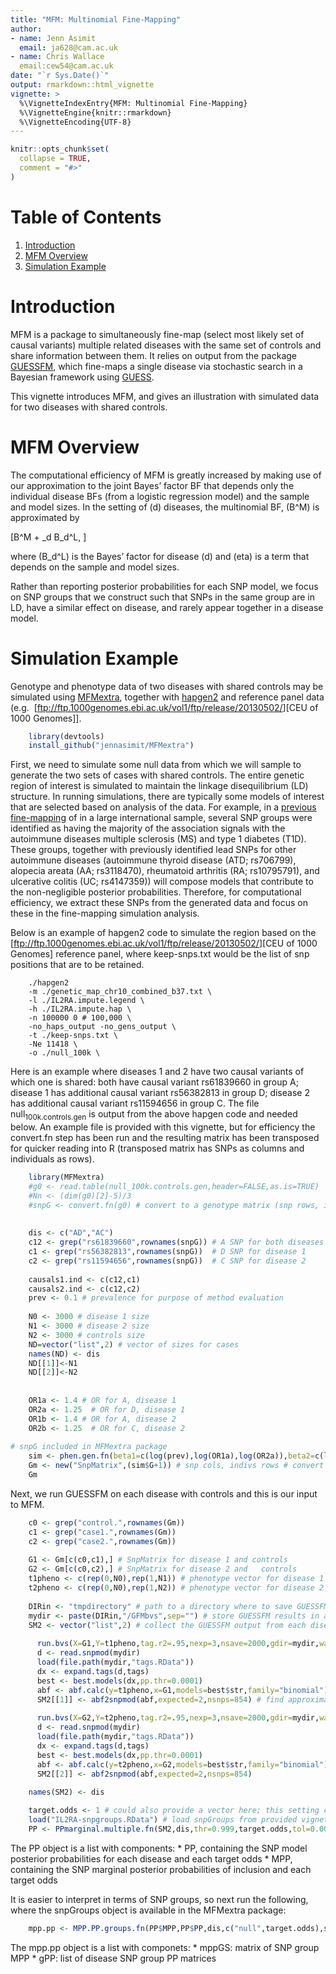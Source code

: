 ```yaml
---
title: "MFM: Multinomial Fine-Mapping"
author: 
- name: Jenn Asimit
  email: ja628@cam.ac.uk
- name: Chris Wallace
  email:cew54@cam.ac.uk
date: "`r Sys.Date()`"
output: rmarkdown::html_vignette
vignette: >
  %\VignetteIndexEntry{MFM: Multinomial Fine-Mapping}
  %\VignetteEngine{knitr::rmarkdown}
  %\VignetteEncoding{UTF-8}
---
```


```r
knitr::opts_chunk$set(
  collapse = TRUE,
  comment = "#>"
)
```

# Table of Contents

1.  [Introduction](#org72673d2)
2.  [MFM Overview](#orgb256e08)
3.  [Simulation Example](#org1a577b0)


<a id="org72673d2"></a>

# Introduction

MFM is a package to simultaneously fine-map (select most likely set of causal variants) multiple related diseases with the 
same set of controls and share information between them. It relies on output from the package 
[GUESSFM](https://github.com/chr1swallace/GUESSFM), which fine-maps a single disease via stochastic search in a Bayesian 
framework using [GUESS](http://www.bgx.org.uk/software/guess.html).

This vignette introduces MFM, and gives an illustration with simulated data for two diseases with shared controls.


<a id="orgb256e08"></a>

# MFM Overview

The computational efficiency of MFM is greatly increased by making use of our approximation to the joint Bayes' factor BF that 
depends only the individual disease BFs (from a logistic regression model) and the sample and model sizes. In the setting of \(d\) 
diseases, the multinomial BF, \(B^M\) is approximated by

\[B^M \approx \eta + \sum_d B_d^L, \]

where \(B_d^L\) is the Bayes' factor for disease \(d\) and \(eta\) is a term that depends on the sample and model sizes.

Rather than reporting posterior probabilities for each SNP model, we focus on SNP groups that we construct such that SNPs in the same group are in LD, have a similar effect on 
disease, and rarely appear together in a disease model. 


<a id="org1a577b0"></a>

# Simulation Example

Genotype and phenotype data of two diseases with shared controls may be simulated using 
[MFMextra](https://github.com/jennasimit/MFMextra), together with 
[hapgen2](http://mathgen.stats.ox.ac.uk/genetics_software/hapgen/hapgen2.html) and reference panel data (e.g. 
[<ftp://ftp.1000genomes.ebi.ac.uk/vol1/ftp/release/20130502/>][CEU of 1000 Genomes]]. 

```r
    library(devtools)
    install_github("jennasimit/MFMextra")
```

First, we need to simulate some null data from which we will sample to generate the two sets of cases with shared 
controls. The entire genetic region of interest is simulated to maintain the linkage disequilibrium (LD) structure. 
In running simulations, there are typically some models of interest that are selected based on analysis of the 
data. For example, in a [previous 
fine-mapping](https://journals.plos.org/plosgenetics/article?id=10.1371/journal.pgen.1005272) of \textit{IL2RA} in a large international sample, several SNP groups were identified as having the 
majority of the association signals with the autoimmune diseases multiple sclerosis (MS) and type 1 diabetes (T1D). 
These groups, together with previously identified lead SNPs for other autoimmune diseases (autoimmune thyroid 
disease (ATD; rs706799), alopecia areata (AA; rs3118470), rheumatoid arthritis (RA; rs10795791), and ulcerative 
colitis (UC; rs4147359)) will compose models that contribute to the non-negligible posterior probabilities. 
Therefore, for computational efficiency, we extract these SNPs from the generated data and focus on these in the 
fine-mapping simulation analysis.

Below is an example of hapgen2 code to simulate the \textit{IL2RA} region based on the [<ftp://ftp.1000genomes.ebi.ac.uk/vol1/ftp/release/20130502/>][CEU of 1000 Genomes]
reference panel, where keep-snps.txt would be the list of snp positions that are to be retained.

```
    ./hapgen2
    -m ./genetic_map_chr10_combined_b37.txt \
    -l ./IL2RA.impute.legend \
    -h ./IL2RA.impute.hap \
    -n 100000 0 # 100,000 \
    -no_haps_output -no_gens_output \
    -t ./keep-snps.txt \
    -Ne 11418 \
    -o ./null_100k \
```

Here is an example where diseases 1 and 2 have two causal variants of which one is shared: both have causal variant rs61839660 in
group A; disease 1 has additional causal variant rs56382813 in group D; disease 2 has additional causal variant rs11594656 in
group C. The file null<sub>100k.controls.gen</sub> is output from the above hapgen code and needed below.  An example file is provided with
this vignette, but for efficiency the convert.fn step has been run and the resulting matrix has been transposed for quicker
reading into R (transposed matrix has SNPs as columns and individuals as rows).

```r
    library(MFMextra)
    #g0 <- read.table(null_100k.controls.gen,header=FALSE,as.is=TRUE)
    #Nn <- (dim(g0)[2]-5)/3
    #snpG <- convert.fn(g0) # convert to a genotype matrix (snp rows, indiv cols)
    
    
    dis <- c("AD","AC")
    c12 <- grep("rs61839660",rownames(snpG)) # A SNP for both diseases
    c1 <- grep("rs56382813",rownames(snpG))  # D SNP for disease 1
    c2 <- grep("rs11594656",rownames(snpG))  # C SNP for disease 2
    
    causals1.ind <- c(c12,c1)
    causals2.ind <- c(c12,c2)
    prev <- 0.1 # prevalence for purpose of method evaluation
    
    N0 <- 3000 # disease 1 size
    N1 <- 3000 # disease 2 size
    N2 <- 3000 # controls size
    ND=vector("list",2) # vector of sizes for cases
    names(ND) <- dis
    ND[[1]]<-N1
    ND[[2]]<-N2
    
    
    OR1a <- 1.4 # OR for A, disease 1
    OR2a <- 1.25  # OR for D, disease 1
    OR1b <- 1.4 # OR for A, disease 2
    OR2b <- 1.25  # OR for C, disease 2
    
# snpG included in MFMextra package
    sim <- phen.gen.fn(beta1=c(log(prev),log(OR1a),log(OR2a)),beta2=c(log(prev),log(OR1b),log(OR2b)),snpG=snpG,N0=N0,N1=N1,N2=N2,causals1.ind,causals2.ind)
    Gm <- new("SnpMatrix",(sim$G+1)) # snp cols, indivs rows # convert to SnpMatrix format, needed for GUESSFM
    Gm
```

Next, we run GUESSFM on each disease with controls and this is our input to MFM.

```r
    c0 <- grep("control.",rownames(Gm))
    c1 <- grep("case1.",rownames(Gm))
    c2 <- grep("case2.",rownames(Gm))
    
    G1 <- Gm[c(c0,c1),] # SnpMatrix for disease 1 and controls
    G2 <- Gm[c(c0,c2),] # SnpMatrix for disease 2 and	controls
    t1pheno <- c(rep(0,N0),rep(1,N1)) # phenotype vector for disease 1 and  controls
    t2pheno <- c(rep(0,N0),rep(1,N2)) # phenotype vector for disease 2 and  controls
    
    DIRin <- "tmpdirectory" # path to a directory where to save GUESSFM results
    mydir <- paste(DIRin,"/GFMbvs",sep="") # store GUESSFM results in a previously created directory DIRin
    SM2 <- vector("list",2) # collect the GUESSFM output from each disease
    
      run.bvs(X=G1,Y=t1pheno,tag.r2=.95,nexp=3,nsave=2000,gdir=mydir,wait=TRUE) # run with expected number of causal variants 3 for better mixing
      d <- read.snpmod(mydir)
      load(file.path(mydir,"tags.RData"))
      dx <- expand.tags(d,tags)
      best <- best.models(dx,pp.thr=0.0001)
      abf <- abf.calc(y=t1pheno,x=G1,models=best$str,family="binomial")
      SM2[[1]] <- abf2snpmod(abf,expected=2,nsnps=854) # find approximate Bayes' factors (ABFs) using expected number of causal variants 2 and the number of SNPs in the re$
    
      run.bvs(X=G2,Y=t2pheno,tag.r2=.95,nexp=3,nsave=2000,gdir=mydir,wait=TRUE)
      d <- read.snpmod(mydir)
      load(file.path(mydir,"tags.RData"))
      dx <- expand.tags(d,tags)
      best <- best.models(dx,pp.thr=0.0001)
      abf <- abf.calc(y=t2pheno,x=G2,models=best$str,family="binomial")
      SM2[[2]] <- abf2snpmod(abf,expected=2,nsnps=854)
    
    names(SM2) <- dis

    target.odds <- 1 # could also provide a vector here; this setting corresponds to a 50:50 odds of non-sharing to sharing of causal variants between diseases
    load("IL2RA-snpgroups.RData") # load snpGroups from provided vignettes file
    PP <- PPmarginal.multiple.fn(SM2,dis,thr=0.999,target.odds,tol=0.0001,N0,ND,nsnps=854)
```

The PP object is a list with components:
* PP, containing the SNP model posterior probabilities for each disease and each target odds
* MPP, containing the SNP marginal posterior probabilities of inclusion and each target odds

It is easier to interpret in terms of SNP groups, so next run the following, where the snpGroups object is available in the MFMextra 
package:

```r
    mpp.pp <- MPP.PP.groups.fn(PP$MPP,PP$PP,dis,c("null",target.odds),snpGroups)
```

The mpp.pp object is a list with componets:
* mppGS: matrix of SNP group MPP
* gPP: list of disease SNP group PP matrices








